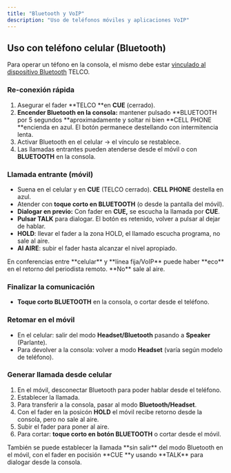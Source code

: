 ```yaml
---
title: "Bluetooth y VoIP"
description: "Uso de teléfonos móviles y aplicaciones VoIP"
---
```


## Uso con teléfono celular (Bluetooth)

Para operar un téfono en la consola, el mismo debe estar [vinculado al dispositivo Bluetooth](/es/DX816/816-telco) TELCO.

### Re-conexión rápida

1. Asegurar el fader \*\*TELCO \*\*en **CUE** (cerrado).
2. **Encender Bluetooth en la consola:** mantener pulsado \*\*BLUETOOTH por 5 segundos \*\*aproximadamente y soltar ni bien \*\*CELL PHONE \*\*encienda en azul. El botón permanece destellando con intermitencia lenta.
3. Activar Bluetooth en el celular → el vínculo se restablece.
4. Las llamadas entrantes pueden atenderse desde el móvil o con **BLUETOOTH** en la consola.

### Llamada entrante (móvil)

- Suena en el celular y en **CUE** (TELCO cerrado). **CELL PHONE** destella en azul.
- Atender con **toque corto en BLUETOOTH** (o desde la pantalla del móvil).
- **Dialogar en previo:** Con fader en **CUE,** se escucha la llamada por **CUE**.
- **Pulsar TALK** para dialogar. El botón es retenido, volver a pulsar al dejar de hablar.
- **HOLD**: llevar el fader a la zona HOLD, el llamado escucha programa, no sale al aire.
- **Al AIRE**: subir el fader hasta alcanzar el nivel apropiado.

<Info>
  En conferencias entre **celular** y **línea fija/VoIP** puede haber **eco** en el retorno del periodista remoto. **No** sale al aire.
</Info>

### Finalizar la comunicación

- **Toque corto BLUETOOTH** en la consola, o cortar desde el teléfono.

### Retomar en el móvil

- En el celular: salir del modo **Headset/Bluetooth** pasando a **Speaker** (Parlante).
- Para devolver a la consola: volver a modo **Headset** (varía según modelo de teléfono).

### Generar llamada desde celular

1. En el móvil, desconectar Bluetooth para poder hablar desde el teléfono.
2. Establecer la llamada. 
3. Para transferir a la consola, pasar al modo **Bluetooth/Headset**.
4. Con el fader en la posicón **HOLD** el móvil recibe retorno desde la consola, pero no sale al aire. 
5. Subir el fader para poner al aire.
6. Para cortar: **toque corto en botón BLUETOOTH** o cortar desde el móvil.

<Note>
  También se puede establecer la llamada **sin salir** del modo Bluetooth en el móvil, con el fader en pocisión **CUE **y usando **TALK** para dialogar desde la consola.
</Note>
